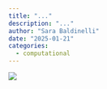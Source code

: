 ```yaml
---
title: "..."
description: "..."
author: "Sara Baldinelli"
date: "2025-01-21"
categories:
  - computational
---
```


![](../projects/image.jpg)
